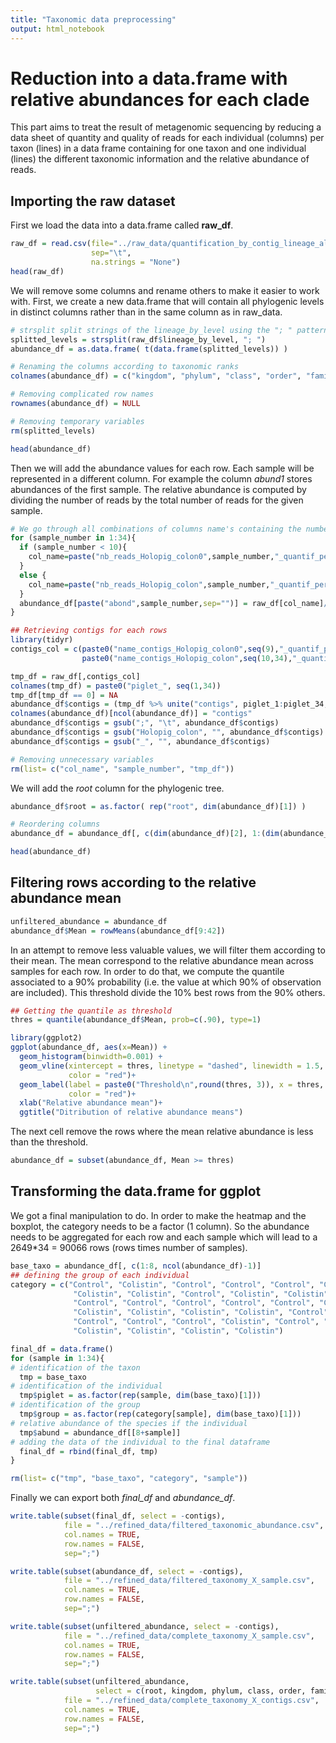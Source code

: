 ```yaml
---
title: "Taxonomic data preprocessing"
output: html_notebook
---
```


# Reduction into a data.frame with relative abundances for each clade

This part aims to treat the result of metagenomic sequencing by reducing a data sheet of quantity and quality of reads for each individual (columns) per taxon (lines) in a data frame containing for one taxon and one individual (lines) the different taxonomic information and the relative abundance of reads.

## Importing the raw dataset

First we load the data into a data.frame called **raw_df**.

```r
raw_df = read.csv(file="../raw_data/quantification_by_contig_lineage_all.tsv",
                  sep="\t",
                  na.strings = "None")
head(raw_df)
```

We will remove some columns and rename others to make it easier to work with. First, we create a new data.frame that will contain all phylogenic levels in distinct columns rather than in the same column as in raw_data.

```r
# strsplit split strings of the lineage_by_level using the "; " pattern
splitted_levels = strsplit(raw_df$lineage_by_level, "; ")
abundance_df = as.data.frame( t(data.frame(splitted_levels)) )

# Renaming the columns according to taxonomic ranks
colnames(abundance_df) = c("kingdom", "phylum", "class", "order", "family", "genus", "species")

# Removing complicated row names
rownames(abundance_df) = NULL

# Removing temporary variables
rm(splitted_levels)

head(abundance_df)
```

Then we will add the abundance values for each row. Each sample will be represented in a different column. For example the column *abund1* stores abundances of the first sample. The relative abundance is computed by dividing the number of reads by the total number of reads for the given sample.

```r
# We go through all combinations of columns name's containing the number of reads. # Then, we add a column in abundance_df containing relative abundances. 
for (sample_number in 1:34){
  if (sample_number < 10){
    col_name=paste("nb_reads_Holopig_colon0",sample_number,"_quantif_percontig", sep="")
  }
  else {
    col_name=paste("nb_reads_Holopig_colon",sample_number,"_quantif_percontig", sep="")
  }
  abundance_df[paste("abond",sample_number,sep="")] = raw_df[col_name]/sum(raw_df[col_name])
}

## Retrieving contigs for each rows
library(tidyr)
contigs_col = c(paste0("name_contigs_Holopig_colon0",seq(9),"_quantif_percontig"),
                paste0("name_contigs_Holopig_colon",seq(10,34),"_quantif_percontig"))

tmp_df = raw_df[,contigs_col]
colnames(tmp_df) = paste0("piglet_", seq(1,34))
tmp_df[tmp_df == 0] = NA
abundance_df$contigs = (tmp_df %>% unite("contigs", piglet_1:piglet_34, sep = ";", na.rm = T))$contigs
colnames(abundance_df)[ncol(abundance_df)] = "contigs"
abundance_df$contigs = gsub(";", "\t", abundance_df$contigs)
abundance_df$contigs = gsub("Holopig_colon", "", abundance_df$contigs)
abundance_df$contigs = gsub("_", "", abundance_df$contigs)

# Removing unnecessary variables
rm(list= c("col_name", "sample_number", "tmp_df"))
```

We will add the *root* column for the phylogenic tree.

```r
abundance_df$root = as.factor( rep("root", dim(abundance_df)[1]) )

# Reordering columns
abundance_df = abundance_df[, c(dim(abundance_df)[2], 1:(dim(abundance_df)[2]-1))]

head(abundance_df)
```

## Filtering rows according to the relative abundance mean

```r
unfiltered_abundance = abundance_df
abundance_df$Mean = rowMeans(abundance_df[9:42])
```

In an attempt to remove less valuable values, we will filter them according to their mean. The mean correspond to the relative abundance mean across samples for each row. In order to do that, we compute the quantile associated to a 90% probability (i.e. the value at which 90% of observation are included). This threshold divide the 10% best rows from the 90% others.

```r
## Getting the quantile as threshold
thres = quantile(abundance_df$Mean, prob=c(.90), type=1)

library(ggplot2)
ggplot(abundance_df, aes(x=Mean)) + 
  geom_histogram(binwidth=0.001) +
  geom_vline(xintercept = thres, linetype = "dashed", linewidth = 1.5, 
             color = "red")+
  geom_label(label = paste0("Threshold\n",round(thres, 3)), x = thres, y = 100, 
             color = "red")+
  xlab("Relative abundance mean")+
  ggtitle("Ditribution of relative abundance means")
```

The next cell remove the rows where the mean relative abundance is less than the threshold.

```r
abundance_df = subset(abundance_df, Mean >= thres)
```

## Transforming the data.frame for ggplot

We got a final manipulation to do. In order to make the heatmap and the boxplot, the category needs to be a factor (1 column). So the abundance needs to be aggregated for each row and each sample which will lead to a 2649\*34 = 90066 rows (rows times number of samples).

```r
base_taxo = abundance_df[, c(1:8, ncol(abundance_df)-1)]
## defining the group of each individual
category = c("Control", "Colistin", "Control", "Control", "Control", "Control",
              "Colistin", "Colistin", "Control", "Colistin", "Colistin", "Control",
              "Control", "Control", "Control", "Control", "Control", "Colistin",
              "Colistin", "Colistin", "Colistin", "Colistin", "Control", "Control",
              "Control", "Control", "Control", "Colistin", "Control", "Colistin",
              "Colistin", "Colistin", "Colistin", "Colistin")

final_df = data.frame()
for (sample in 1:34){
# identification of the taxon
  tmp = base_taxo
# identification of the individual
  tmp$piglet = as.factor(rep(sample, dim(base_taxo)[1]))
# identification of the group
  tmp$group = as.factor(rep(category[sample], dim(base_taxo)[1]))
# relative abundance of the species if the individual
  tmp$abund = abundance_df[[8+sample]]
# adding the data of the individual to the final dataframe
  final_df = rbind(final_df, tmp)
}

rm(list= c("tmp", "base_taxo", "category", "sample"))
```

Finally we can export both *final_df* and *abundance_df*.

```r
write.table(subset(final_df, select = -contigs), 
            file = "../refined_data/filtered_taxonomic_abundance.csv",
            col.names = TRUE,
            row.names = FALSE,
            sep=";")

write.table(subset(abundance_df, select = -contigs), 
            file = "../refined_data/filtered_taxonomy_X_sample.csv",
            col.names = TRUE,
            row.names = FALSE,
            sep=";")

write.table(subset(unfiltered_abundance, select = -contigs), 
            file = "../refined_data/complete_taxonomy_X_sample.csv",
            col.names = TRUE,
            row.names = FALSE,
            sep=";")

write.table(subset(unfiltered_abundance, 
                   select = c(root, kingdom, phylum, class, order, family, genus, species, contigs)),
            file = "../refined_data/complete_taxonomy_X_contigs.csv",
            col.names = TRUE,
            row.names = FALSE,
            sep=";")
```
